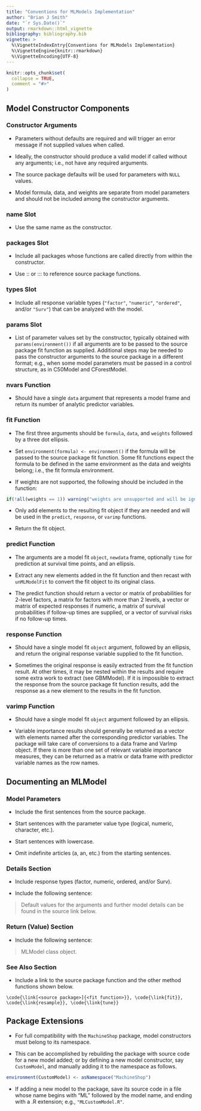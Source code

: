 ```yaml
---
title: "Conventions for MLModels Implementation"
author: "Brian J Smith"
date: "`r Sys.Date()`"
output: rmarkdown::html_vignette
bibliography: bibliography.bib
vignette: >
  %\VignetteIndexEntry{Conventions for MLModels Implementation}
  %\VignetteEngine{knitr::rmarkdown}
  %\VignetteEncoding{UTF-8}
---
```


```r
knitr::opts_chunk$set(
  collapse = TRUE,
  comment = "#>"
)
```


## Model Constructor Components


### Constructor Arguments

- Parameters without defaults are required and will trigger an error message if not supplied values when called.

- Ideally, the constructor should produce a valid model if called without any arguments; i.e., not have any required arguments.

- The source package defaults will be used for parameters with `NULL` values.

- Model formula, data, and weights are separate from model parameters and should not be included among the constructor arguments.


### name Slot

- Use the same name as the constructor.


### packages Slot

- Include all packages whose functions are called directly from within the constructor.

- Use :: or ::: to reference source package functions.


### types Slot

- Include all response variable types (`"factor"`, `"numeric"`, `"ordered"`, and/or `"Surv"`) that can be analyzed with the model.


### params Slot

- List of parameter values set by the constructor, typically obtained with `params(environment())` if all arguments are to be passed to the source package fit function as supplied.  Additional steps may be needed to pass the constructor arguments to the source package in a different format; e.g., when some model parameters must be passed in a control structure, as in C50Model and CForestModel.


### nvars Function

- Should have a single `data` argument that represents a model frame and return its number of analytic predictor variables.


### fit Function

- The first three arguments should be `formula`, `data`, and `weights` followed by a three dot ellipsis.

- Set `environment(formula) <- environment()` if the formula will be passed to the source package fit function.  Some fit functions expect the formula to be defined in the same environment as the data and weights belong; i.e., the fit formula environment.

- If weights are not supported, the following should be included in the function:

```r
if(!all(weights == 1)) warning("weights are unsupported and will be ignored")
```

- Only add elements to the resulting fit object if they are needed and will be used in the `predict`, `response`, or `varimp` functions.

- Return the fit object.


### predict Function

- The arguments are a model fit `object`, `newdata` frame, optionally `time` for prediction at survival time points, and an ellipsis.

- Extract any new elements added in the fit function and then recast with `unMLModelFit` to convert the fit object to its original class.

- The predict function should return a vector or matrix of probabilities for 2-level factors, a matrix for factors with more than 2 levels, a vector or matrix of expected responses if numeric, a matrix of survival probabilities if follow-up times are supplied, or a vector of survival risks if no follow-up times.


### response Function

- Should have a single model fit `object` argument, followed by an ellipsis, and return the original response variable supplied to the fit function.

- Sometimes the original response is easily extracted from the fit function result.  At other times, it may be nested within the results and require some extra work to extract (see GBMModel).  If it is impossible to extract the response from the source package fit function results, add the response as a new element to the results in the fit function.


### varimp Function

- Should have a single model fit `object` argument followed by an ellipsis.

- Variable importance results should generally be returned as a vector with elements named after the corresponding predictor variables.  The package will take care of conversions to a data frame and VarImp object.  If there is more than one set of relevant variable importance measures, they can be returned as a matrix or data frame with predictor variable names as the row names.


## Documenting an MLModel


### Model Parameters

- Include the first sentences from the source package.

- Start sentences with the parameter value type (logical, numeric, character, etc.).

- Start sentences with lowercase.

- Omit indefinite articles (a, an, etc.) from the starting sentences.


### Details Section

- Include response types (factor, numeric, ordered, and/or Surv).

- Include the following sentence:
  
> Default values for the \code{NULL} arguments and further model details can be
> found in the source link below.


### Return (Value) Section

- Include the following sentence:

> MLModel class object.


### See Also Section

- Include a link to the source package function and the other method functions shown below.

```
\code{\link[<source package>]{<fit function>}}, \code{\link{fit}},
\code{\link{resample}}, \code{\link{tune}}
```

## Package Extensions

- For full compatibility with the `MachineShop` package, model constructors must belong to its namespace.

- This can be accomplished by rebuilding the package with source code for a new model added; or by defining a new model constructor, say `CustomModel`, and manually adding it to the namespace as follows.

```r
environment(CustomModel) <- asNamespace("MachineShop")
```

- If adding a new model to the package, save its source code in a file whose name begins with "ML" followed by the model name, and ending with a .R extension; e.g., `"MLCustomModel.R"`.
